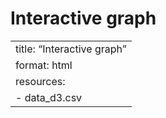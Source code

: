 # Interactive graph

---
title: "Interactive graph"
format: html
resources:
  - data_d3.csv
---

<style>
    .controls {
        margin-bottom: 20px;
    }
    .legend {
        font-size: 14px;
    }
    .legend rect {
        width: 20px;
        height: 20px;
        margin-right: 10px;
    }
    .legend text {
        vertical-align: middle;
    }
</style>


<div id="plot1"></div>
<div id="plot2"></div>

<!-- I will add something new here -->

<script src="https://cdn.jsdelivr.net/npm/d3@7"></script>
<script src=""https://d3js.org/d3.v7.min.js""></script>

<script src="scripts/myscript.js"></script>


